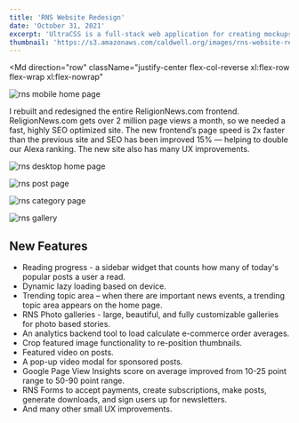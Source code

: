```yaml
---
title: 'RNS Website Redesign'
date: 'October 31, 2021'
excerpt: 'UltraCSS is a full-stack web application for creating mockups and graphics with CSS.'
thumbnail: 'https://s3.amazonaws.com/caldwell.org/images/rns-website-redesign/thumbnail.jpg'
---
```


<PrintPageContainer>

<Md
    direction="row"
    className="justify-center flex-col-reverse xl:flex-row flex-wrap xl:flex-nowrap"
>

<Image
    src="https://s3.amazonaws.com/caldwell.org/images/rns-website-redesign/rns-mobile-home-page.png"
    previewSrc="https://s3.amazonaws.com/caldwell.org/images/rns-website-redesign/rns-mobile-home-page-800x1731-s1-q90.png"
    alt="rns mobile home page"
    className="xl:mr-4 max-w-2xs border border-gray-300 rounded-2xl shadow-lg mt-2 xl:mt-0"
    clickEnlarge={false}
    fullWidth={false}
    containerClassName="xl:h-full"
/>

I rebuilt and redesigned the entire <Anchor href="https://religionnews.com">ReligionNews.com</Anchor> frontend. ReligionNews.com gets over 2 million page views a month, so we needed a fast, highly SEO optimized site. The new frontend’s page speed is 2x faster than the previous site and SEO has been improved 15% — helping to double our Alexa ranking. The new site also has many UX improvements.
</Md>

<Image
    src="https://s3.amazonaws.com/caldwell.org/images/rns-website-redesign/rns-desktop-home-page.png"
    previewSrc="https://s3.amazonaws.com/caldwell.org/images/rns-website-redesign/rns-desktop-home-page-800x743-s1-q90.png"
    alt="rns desktop home page"
    caption="Desktop home page"
    className="border border-gray-300 rounded-2xl"
    captionPosition="top"
/>

<Image
    src="https://s3.amazonaws.com/caldwell.org/images/rns-website-redesign/rns-post-page.png"
    previewSrc="https://s3.amazonaws.com/caldwell.org/images/rns-website-redesign/rns-post-page-800x743-s1-q90.png"
    alt="rns post page"
    caption="Post page"
    className="border border-gray-300 rounded-2xl"
    captionPosition="top"
/>

<Image
    src="https://s3.amazonaws.com/caldwell.org/images/rns-website-redesign/rns-category-page.png"
    previewSrc="https://s3.amazonaws.com/caldwell.org/images/rns-website-redesign/rns-category-page-800x743-s1-q90.png"
    alt="rns category page"
    caption="Category page"
    className="border border-gray-300 rounded-2xl"
    captionPosition="top"
/>

<Image
    src="https://s3.amazonaws.com/caldwell.org/images/rns-website-redesign/rns-gallery.png"
    previewSrc="https://s3.amazonaws.com/caldwell.org/images/rns-website-redesign/rns-gallery-800x571-s1-q90.png"
    alt="rns gallery"
    caption="Photo gallery"
    className="border border-gray-300 rounded-2xl"
    captionPosition="top"
/>

<Md>

## New Features

- Reading progress - a sidebar widget that counts how many of today's popular posts a user a read.
- Dynamic lazy loading based on device.
- Trending topic area – when there are important news events, a trending topic area appears on the home page.
- RNS Photo galleries - large, beautiful, and fully customizable galleries for photo based stories.
- An analytics backend tool to load calculate e-commerce order averages.
- Crop featured image functionality to re-position thumbnails.
- Featured video on posts.
- A pop-up video modal for sponsored posts.
- Google Page View Insights score on average improved from 10-25 point range to 50-90 point range.
- RNS Forms to accept payments, create subscriptions, make posts, generate downloads, and sign users up for newsletters. 
- And many other small UX improvements.

</Md>

</PrintPageContainer>